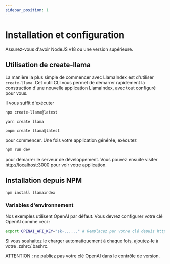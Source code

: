 ```yaml
---
sidebar_position: 1
---
```



# Installation et configuration

Assurez-vous d'avoir NodeJS v18 ou une version supérieure.



## Utilisation de create-llama

La manière la plus simple de commencer avec LlamaIndex est d'utiliser `create-llama`. Cet outil CLI vous permet de démarrer rapidement la construction d'une nouvelle application LlamaIndex, avec tout configuré pour vous.

Il vous suffit d'exécuter

<Tabs>
<TabItem value="1" label="npm" default>

```bash
npx create-llama@latest
```

</TabItem>
<TabItem value="2" label="Yarn">

```bash
yarn create llama
```

</TabItem>
<TabItem value="3" label="pnpm">

```bash
pnpm create llama@latest
```

</TabItem>
</Tabs>

pour commencer. Une fois votre application générée, exécutez

```bash npm2yarn
npm run dev
```

pour démarrer le serveur de développement. Vous pouvez ensuite visiter [http://localhost:3000](http://localhost:3000) pour voir votre application.

## Installation depuis NPM

```bash npm2yarn
npm install llamaindex
```



### Variables d'environnement

Nos exemples utilisent OpenAI par défaut. Vous devrez configurer votre clé OpenAI comme ceci :

```bash
export OPENAI_API_KEY="sk-......" # Remplacez par votre clé depuis https://platform.openai.com/account/api-keys
```

Si vous souhaitez le charger automatiquement à chaque fois, ajoutez-le à votre .zshrc/.bashrc.

ATTENTION : ne publiez pas votre clé OpenAI dans le contrôle de version.

